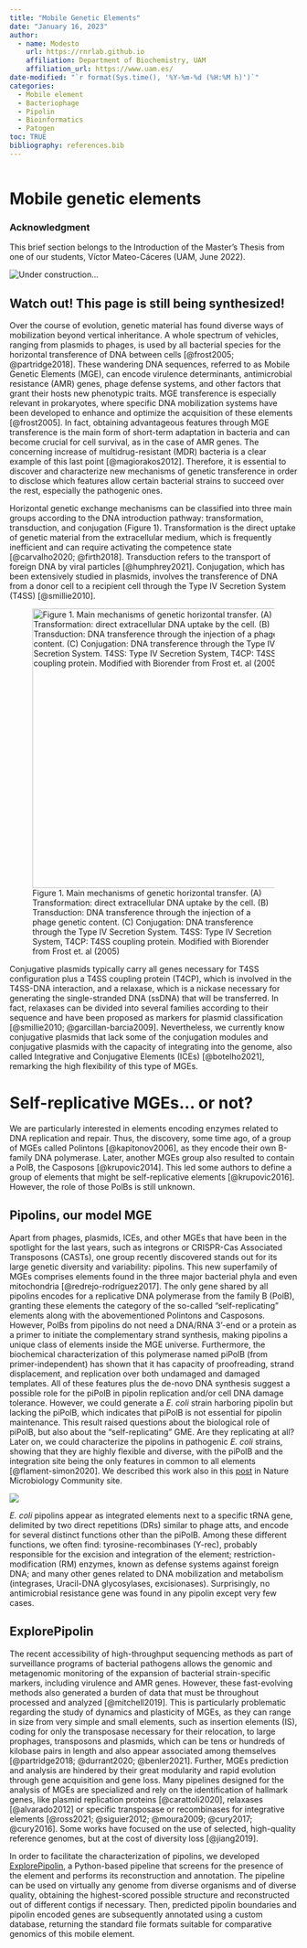 ```yaml
---
title: "Mobile Genetic Elements"
date: "January 16, 2023"
author: 
  - name: Modesto
    url: https://rnrlab.github.io
    affiliation: Department of Biochemistry, UAM
    affiliation_url: https://www.uam.es/
date-modified: "`r format(Sys.time(), '%Y-%m-%d (%H:%M h)')`"
categories: 
  - Mobile element
  - Bacteriophage
  - Pipolin
  - Bioinformatics
  - Patogen
toc: TRUE
bibliography: references.bib
---
```


```r

```

# Mobile genetic elements

::: {.callout-note icon="true"}
### **Acknowledgment**

This brief section belongs to the Introduction of the Master's Thesis from one of our students, Víctor Mateo-Cáceres (UAM, June 2022).
:::

![](images/ConcreteMessyKob-size_restricted.gif "Under construction...")

::: callout-warning
## Watch out! This page is still being synthesized!
:::

Over the course of evolution, genetic material has found diverse ways of mobilization beyond vertical inheritance. A whole spectrum of vehicles, ranging from plasmids to phages, is used by all bacterial species for the horizontal transference of DNA between cells [@frost2005; @partridge2018]. These wandering DNA sequences, referred to as Mobile Genetic Elements (MGE), can encode virulence determinants, antimicrobial resistance (AMR) genes, phage defense systems, and other factors that grant their hosts new phenotypic traits. MGE transference is especially relevant in prokaryotes, where specific DNA mobilization systems have been developed to enhance and optimize the acquisition of these elements [@frost2005]. In fact, obtaining advantageous features through MGE transference is the main form of short-term adaptation in bacteria and can become crucial for cell survival, as in the case of AMR genes. The concerning increase of multidrug-resistant (MDR) bacteria is a clear example of this last point [@magiorakos2012]. Therefore, it is essential to discover and characterize new mechanisms of genetic transference in order to disclose which features allow certain bacterial strains to succeed over the rest, especially the pathogenic ones.

Horizontal genetic exchange mechanisms can be classified into three main groups according to the DNA introduction pathway: transformation, transduction, and conjugation (Figure 1). Transformation is the direct uptake of genetic material from the extracellular medium, which is frequently inefficient and can require activating the competence state [@carvalho2020; @firth2018]. Transduction refers to the transport of foreign DNA by viral particles [@humphrey2021]. Conjugation, which has been extensively studied in plasmids, involves the transference of DNA from a donor cell to a recipient cell through the Type IV Secretion System (T4SS) [@smillie2010].

![Figure 1. Main mechanisms of genetic horizontal transfer. (A) Transformation: direct extracellular DNA uptake by the cell. (B) Transduction: DNA transference through the injection of a phage genetic content. (C) Conjugation: DNA transference through the Type IV Secretion System. T4SS: Type IV Secretion System, T4CP: T4SS coupling protein. Modified with Biorender from Frost et. al (2005)](figs/hgt.png){width="489"}

Conjugative plasmids typically carry all genes necessary for T4SS configuration plus a T4SS coupling protein (T4CP), which is involved in the T4SS-DNA interaction, and a relaxase, which is a nickase necessary for generating the single-stranded DNA (ssDNA) that will be transferred. In fact, relaxases can be divided into several families according to their sequence and have been proposed as markers for plasmid classification [@smillie2010; @garcillan-barcia2009]. Nevertheless, we currently know conjugative plasmids that lack some of the conjugation modules and conjugative plasmids with the capacity of integrating into the genome, also called Integrative and Conjugative Elements (ICEs) [@botelho2021], remarking the high flexibility of this type of MGEs.

# Self-replicative MGEs... or not?

We are particularly interested in elements encoding enzymes related to DNA replication and repair. Thus, the discovery, some time ago, of a group of MGEs called Polintons [@kapitonov2006], as they encode their own B-family DNA polymerase. Later, another MGEs group also resulted to contain a PolB, the Casposons [@krupovic2014]. This led some authors to define a group of elements that might be self-replicative elements [@krupovic2016]. However, the role of those PolBs is still unknown.

## Pipolins, our model MGE

Apart from phages, plasmids, ICEs, and other MGEs that have been in the spotlight for the last years, such as integrons or CRISPR-Cas Associated Transposons (CASTs), one group recently discovered stands out for its large genetic diversity and variability: pipolins. This new superfamily of MGEs comprises elements found in the three major bacterial phyla and even mitochondria [@redrejo-rodríguez2017]. The only gene shared by all pipolins encodes for a replicative DNA polymerase from the family B (PolB), granting these elements the category of the so-called "self-replicating" elements along with the abovementioned Polintons and Casposons. However, PolBs from pipolins do not need a DNA/RNA 3'-end or a protein as a primer to initiate the complementary strand synthesis, making pipolins a unique class of elements inside the MGE universe. Furthermore, the biochemical characterization of this polymerase named piPolB (from primer-independent) has shown that it has capacity of proofreading, strand displacement, and replication over both undamaged and damaged templates. All of these features plus the de-novo DNA synthesis suggest a possible role for the piPolB in pipolin replication and/or cell DNA damage tolerance. However, we could generate a *E. coli* strain harboring pipolin but lacking the piPolB, which indicates that piPolB is not essential for pipolin maintenance. This result raised questions about the biological role of piPolB, but also about the "self-replicating" GME. Are they replicating at all?\
Later on, we could characterize the pipolins in pathogenic *E. coli* strains, showing that they are highly flexible and diverse, with the piPolB and the integration site being the only features in common to all elements [@flament-simon2020]. We described this work also in this [post](https://microbiologycommunity.nature.com/posts/pipolins-provided-an-opportunity-to-study-diversity-and-variability-of-self-replicative-genetic-mobile-elements-in-circulating-bacteria) in Nature Microbiology Community site.

![](images/383903a6-985f-43a4-9ca7-27ebd1848073_large.avif)

*E. coli* pipolins appear as integrated elements next to a specific tRNA gene, delimited by two direct repetitions (DRs) similar to phage atts, and encode for several distinct functions other than the piPolB. Among these different functions, we often find: tyrosine-recombinases (Y-rec), probably responsible for the excision and integration of the element; restriction-modification (RM) enzymes, known as defense systems against foreign DNA; and many other genes related to DNA mobilization and metabolism (integrases, Uracil-DNA glycosylases, excisionases). Surprisingly, no antimicrobial resistance gene was found in any pipolin except very few cases.\

## ExplorePipolin

The recent accessibility of high-throughput sequencing methods as part of surveillance programs of bacterial pathogens allows the genomic and metagenomic monitoring of the expansion of bacterial strain-specific markers, including virulence and AMR genes. However, these fast-evolving methods also generated a burden of data that must be throughout processed and analyzed [@mitchell2019]. This is particularly problematic regarding the study of dynamics and plasticity of MGEs, as they can range in size from very simple and small elements, such as insertion elements (IS), coding for only the transposase necessary for their relocation, to large prophages, transposons and plasmids, which can be tens or hundreds of kilobase pairs in length and also appear associated among themselves [@partridge2018; @durrant2020; @benler2021]. Further, MGEs prediction and analysis are hindered by their great modularity and rapid evolution through gene acquisition and gene loss. Many pipelines designed for the analysis of MGEs are specialized and rely on the identification of hallmark genes, like plasmid replication proteins [@carattoli2020], relaxases [@alvarado2012] or specific transposase or recombinases for integrative elements [@ross2021; @siguier2012; @moura2009; @cury2017; @cury2016]. Some works have focused on the use of selected, high-quality reference genomes, but at the cost of diversity loss [@jiang2019].

In order to facilitate the characterization of pipolins, we developed [ExplorePipolin](https://github.com/pipolinlab/ExplorePipolin), a Python-based pipeline that screens for the presence of the element and performs its reconstruction and annotation. The pipeline can be used on virtually any genome from diverse organisms and of diverse quality, obtaining the highest-scored possible structure and reconstructed out of different contigs if necessary. Then, predicted pipolin boundaries and pipolin encoded genes are subsequently annotated using a custom database, returning the standard file formats suitable for comparative genomics of this mobile element.
